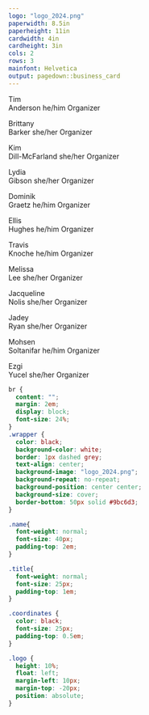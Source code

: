 ```yaml
---
logo: "logo_2024.png"
paperwidth: 8.5in
paperheight: 11in
cardwidth: 4in
cardheight: 3in
cols: 2
rows: 3
mainfont: Helvetica
output: pagedown::business_card
---
```


::: {.wrapper data-repeat='1'}
[Tim<br>Anderson]{slot='name'}
[he/him]{slot='title'}
[Organizer]{slot='url'}
:::
::: {.wrapper data-repeat='1'}
[Brittany<br>Barker]{slot='name'}
[she/her]{slot='title'}
[Organizer]{slot='url'}
:::
::: {.wrapper data-repeat='1'}
[Kim<br>Dill-McFarland]{slot='name'}
[she/her]{slot='title'}
[Organizer]{slot='url'}
:::
::: {.wrapper data-repeat='1'}
[Lydia<br>Gibson]{slot='name'}
[she/her]{slot='title'}
[Organizer]{slot='url'}
:::
::: {.wrapper data-repeat='1'}
[Dominik<br>Graetz]{slot='name'}
[he/him]{slot='title'}
[Organizer]{slot='url'}
:::
::: {.wrapper data-repeat='1'}
[Ellis<br>Hughes]{slot='name'}
[he/him]{slot='title'}
[Organizer]{slot='url'}
:::
::: {.wrapper data-repeat='1'}
[Travis<br>Knoche]{slot='name'}
[he/him]{slot='title'}
[Organizer]{slot='url'}
:::
::: {.wrapper data-repeat='1'}
[Melissa<br>Lee]{slot='name'}
[she/her]{slot='title'}
[Organizer]{slot='url'}
:::
::: {.wrapper data-repeat='1'}
[Jacqueline<br>Nolis]{slot='name'}
[she/her]{slot='title'}
[Organizer]{slot='url'}
:::
::: {.wrapper data-repeat='1'}
[Jadey<br>Ryan]{slot='name'}
[she/her]{slot='title'}
[Organizer]{slot='url'}
:::
::: {.wrapper data-repeat='1'}
[Mohsen<br>Soltanifar]{slot='name'}
[he/him]{slot='title'}
[Organizer]{slot='url'}
:::
::: {.wrapper data-repeat='1'}
[Ezgi<br>Yucel]{slot='name'}
[she/her]{slot='title'}
[Organizer]{slot='url'}
:::

```css
br {
  content: "";
  margin: 2em;
  display: block;
  font-size: 24%;
}
.wrapper {
  color: black;
  background-color: white;
  border: 1px dashed grey;
  text-align: center;
  background-image: "logo_2024.png";
  background-repeat: no-repeat;
  background-position: center center;
  background-size: cover;
  border-bottom: 50px solid #9bc6d3;
}

.name{
  font-weight: normal;
  font-size: 40px;
  padding-top: 2em;
}

.title{
  font-weight: normal;
  font-size: 25px;
  padding-top: 1em;
}

.coordinates {
  color: black;
  font-size: 25px;
  padding-top: 0.5em;
}

.logo {
  height: 10%;
  float: left;
  margin-left: 10px;
  margin-top: -20px;
  position: absolute;
}
```
